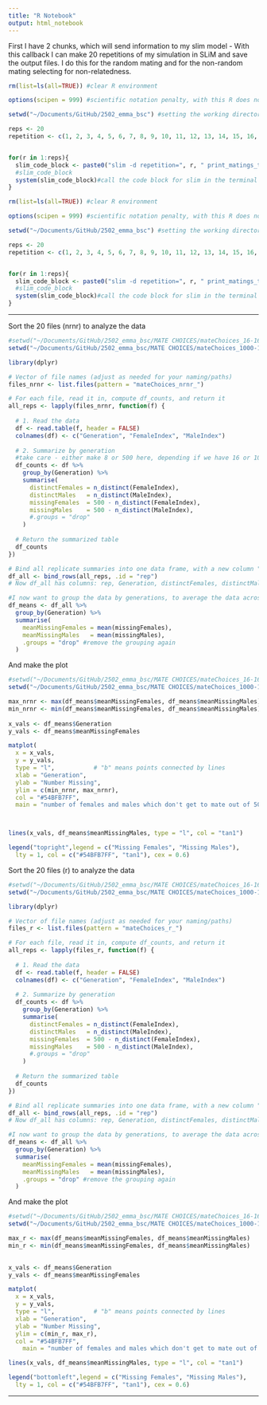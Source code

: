 ```yaml
---
title: "R Notebook"
output: html_notebook
---
```


First I have 2 chunks, which will send information to my slim model - With this callback I can make 20 repetitions of my simulation in SLiM and save the output files.
I do this for the random mating and for the non-random mating selecting for non-relatedness. 

```r

rm(list=ls(all=TRUE)) #clear R environment

options(scipen = 999) #scientific notation penalty, with this R does not use scientific notation for numbers

setwd("~/Documents/GitHub/2502_emma_bsc") #setting the working directory

reps <- 20
repetition <- c(1, 2, 3, 4, 5, 6, 7, 8, 9, 10, 11, 12, 13, 14, 15, 16, 17, 18, 19, 20)


for(r in 1:reps){
  slim_code_block <- paste0("slim -d repetition=", r, " print_matings_tryout_nrnr.slim")
  #slim_code_block 
  system(slim_code_block)#call the code block for slim in the terminal via bash, system invokes the OS command specified by command.
}

```


```r

rm(list=ls(all=TRUE)) #clear R environment

options(scipen = 999) #scientific notation penalty, with this R does not use scientific notation for numbers

setwd("~/Documents/GitHub/2502_emma_bsc") #setting the working directory

reps <- 20
repetition <- c(1, 2, 3, 4, 5, 6, 7, 8, 9, 10, 11, 12, 13, 14, 15, 16, 17, 18, 19, 20)


for(r in 1:reps){
  slim_code_block <- paste0("slim -d repetition=", r, " print_matings_tryout_r.slim")
  #slim_code_block 
  system(slim_code_block)#call the code block for slim in the terminal via bash, system invokes the OS command specified by command.
}

```

-------

Sort the 20 files (nrnr) to analyze the data

```r

#setwd("~/Documents/GitHub/2502_emma_bsc/MATE CHOICES/mateChoices_16-16ind_100gen_20reps")
setwd("~/Documents/GitHub/2502_emma_bsc/MATE CHOICES/mateChoices_1000-1000ind_100gen_20reps")

library(dplyr)

# Vector of file names (adjust as needed for your naming/paths)
files_nrnr <- list.files(pattern = "mateChoices_nrnr_")

# For each file, read it in, compute df_counts, and return it
all_reps <- lapply(files_nrnr, function(f) {
  
  # 1. Read the data
  df <- read.table(f, header = FALSE)
  colnames(df) <- c("Generation", "FemaleIndex", "MaleIndex")
  
  # 2. Summarize by generation
  #take care - either make 8 or 500 here, depending if we have 16 or 1000 individuals!!
  df_counts <- df %>%
    group_by(Generation) %>%
    summarise(
      distinctFemales = n_distinct(FemaleIndex),
      distinctMales   = n_distinct(MaleIndex),
      missingFemales  = 500 - n_distinct(FemaleIndex),
      missingMales    = 500 - n_distinct(MaleIndex),
      #.groups = "drop"
    )
  
  # Return the summarized table
  df_counts
})

# Bind all replicate summaries into one data frame, with a new column "rep" indicating which replicate
df_all <- bind_rows(all_reps, .id = "rep") 
# Now df_all has columns: rep, Generation, distinctFemales, distinctMales, missingFemales, missingMales

#I now want to group the data by generations, to average the data across all replicates for each generation. 
df_means <- df_all %>%
  group_by(Generation) %>%
  summarise(
    meanMissingFemales = mean(missingFemales),
    meanMissingMales   = mean(missingMales),
    .groups = "drop" #remove the grouping again
  )


```


And make the plot
```r

#setwd("~/Documents/GitHub/2502_emma_bsc/MATE CHOICES/mateChoices_16-16ind_100gen_20reps")
setwd("~/Documents/GitHub/2502_emma_bsc/MATE CHOICES/mateChoices_1000-1000ind_100gen_20reps")

max_nrnr <- max(df_means$meanMissingFemales, df_means$meanMissingMales)
min_nrnr <- min(df_means$meanMissingFemales, df_means$meanMissingMales)
  
x_vals <- df_means$Generation
y_vals <- df_means$meanMissingFemales

matplot(
  x = x_vals,
  y = y_vals,
  type = "l",           # "b" means points connected by lines
  xlab = "Generation",
  ylab = "Number Missing", 
  ylim = c(min_nrnr, max_nrnr),
  col = "#54BFB7FF", 
  main = "number of females and males which don't get to mate out of 500")



lines(x_vals, df_means$meanMissingMales, type = "l", col = "tan1")

legend("topright",legend = c("Missing Females", "Missing Males"),
  lty = 1, col = c("#54BFB7FF", "tan1"), cex = 0.6)

```



Sort the 20 files (r) to analyze the data

```r

#setwd("~/Documents/GitHub/2502_emma_bsc/MATE CHOICES/mateChoices_16-16ind_100gen_20reps")
setwd("~/Documents/GitHub/2502_emma_bsc/MATE CHOICES/mateChoices_1000-1000ind_100gen_20reps")

library(dplyr)

# Vector of file names (adjust as needed for your naming/paths)
files_r <- list.files(pattern = "mateChoices_r_")

# For each file, read it in, compute df_counts, and return it
all_reps <- lapply(files_r, function(f) {
  
  # 1. Read the data
  df <- read.table(f, header = FALSE)
  colnames(df) <- c("Generation", "FemaleIndex", "MaleIndex")
  
  # 2. Summarize by generation
  df_counts <- df %>%
    group_by(Generation) %>%
    summarise(
      distinctFemales = n_distinct(FemaleIndex),
      distinctMales   = n_distinct(MaleIndex),
      missingFemales  = 500 - n_distinct(FemaleIndex),
      missingMales    = 500 - n_distinct(MaleIndex),
      #.groups = "drop"
    )
  
  # Return the summarized table
  df_counts
})

# Bind all replicate summaries into one data frame, with a new column "rep" indicating which replicate
df_all <- bind_rows(all_reps, .id = "rep") 
# Now df_all has columns: rep, Generation, distinctFemales, distinctMales, missingFemales, missingMales

#I now want to group the data by generations, to average the data across all replicates for each generation. 
df_means <- df_all %>%
  group_by(Generation) %>%
  summarise(
    meanMissingFemales = mean(missingFemales),
    meanMissingMales   = mean(missingMales),
    .groups = "drop" #remove the grouping again
  )


```


And make the plot
```r

#setwd("~/Documents/GitHub/2502_emma_bsc/MATE CHOICES/mateChoices_16-16ind_100gen_20reps")
setwd("~/Documents/GitHub/2502_emma_bsc/MATE CHOICES/mateChoices_1000-1000ind_100gen_20reps")

max_r <- max(df_means$meanMissingFemales, df_means$meanMissingMales)
min_r <- min(df_means$meanMissingFemales, df_means$meanMissingMales)

  
x_vals <- df_means$Generation
y_vals <- df_means$meanMissingFemales

matplot(
  x = x_vals,
  y = y_vals,
  type = "l",           # "b" means points connected by lines
  xlab = "Generation",
  ylab = "Number Missing", 
  ylim = c(min_r, max_r),
  col = "#54BFB7FF",
    main = "number of females and males which don't get to mate out of 500")

lines(x_vals, df_means$meanMissingMales, type = "l", col = "tan1")

legend("bottomleft",legend = c("Missing Females", "Missing Males"),
  lty = 1, col = c("#54BFB7FF", "tan1"), cex = 0.6)

```










----------

